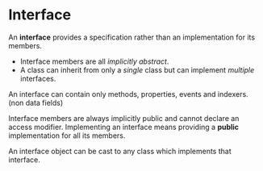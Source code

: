 # Interface

An __interface__ provides a specification rather than an implementation for its members.

* Interface members are all _implicitly abstract_.
* A class can inherit from only a _single_ class but can implement _multiple_ interfaces.

An interface can contain only methods, properties, events and indexers. (non data fields)

Interface members are always implicitly public and cannot declare an access modifier. Implementing an interface means providing a __public__ implementation for all its members.

An interface object can be cast to any class which implements that interface.